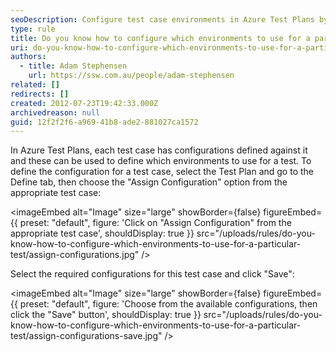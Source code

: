 ```yaml
---
seoDescription: Configure test case environments in Azure Test Plans by selecting "Assign Configuration" and choosing required settings to define which environments to use.
type: rule
title: Do you know how to configure which environments to use for a particular test?
uri: do-you-know-how-to-configure-which-environments-to-use-for-a-particular-test
authors:
  - title: Adam Stephensen
    url: https://ssw.com.au/people/adam-stephensen
related: []
redirects: []
created: 2012-07-23T19:42:33.000Z
archivedreason: null
guid: 12f2f2f6-a969-41b8-ade2-881027ca1572
---
```


In Azure Test Plans, each test case has configurations defined against it and these can be used to define which environments to use for a test.
To define the configuration for a test case, select the Test Plan and go to the Define tab, then choose the "Assign Configuration" option from the appropriate test case:


<imageEmbed
  alt="Image"
  size="large"
  showBorder={false}
  figureEmbed={{
    preset: "default",
    figure: 'Click on "Assign Configuration" from the appropriate test case',
    shouldDisplay: true
  }}
  src="/uploads/rules/do-you-know-how-to-configure-which-environments-to-use-for-a-particular-test/assign-configurations.jpg"
/>

Select the required configurations for this test case and click "Save":


<imageEmbed
  alt="Image"
  size="large"
  showBorder={false}
  figureEmbed={{
    preset: "default",
    figure: 'Choose from the available configurations, then click the "Save" button',
    shouldDisplay: true
  }}
  src="/uploads/rules/do-you-know-how-to-configure-which-environments-to-use-for-a-particular-test/assign-configurations-save.jpg"
/>